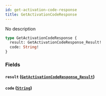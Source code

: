 ```yaml
---
id: get-activation-code-response
title: GetActivationCodeResponse
---
```



No description


```graphql
type GetActivationCodeResponse {
  result: GetActivationCodeResponse_Result!
  code: String!
}
```


### Fields

#### `result` ([`GetActivationCodeResponse_Result`](/docs/GraphQL/enums/get-activation-code-response-result))




#### `code` ([`String`](/docs/GraphQL/scalars/string))






